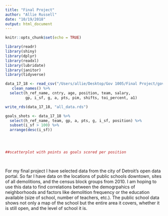 ```yaml
---
title: "Final Project"
author: "Allie Russell"
date: "10/19/2018"
output: html_document
---
```


```r
knitr::opts_chunk$set(echo = TRUE)

library(readr)
library(shiny)
library(dplyr)
library(readxl)
library(lubridate)
library(janitor)
library(tidyverse)
```

```r

data_17_18 <- read_csv("/Users/allie/Desktop/Gov 1005/Final Project/gov1005_final/NHL 2017-18.csv", skip = 2) %>% 
   clean_names() %>%
  select(h_ref_name, cntry, age, position, team, salary,
         gp, i_sf, g, a, pts, pim, shifts, toi_percent, a1) 

write_rds(data_17_18, "all_data.rds")

goals_shots <- data_17_18 %>% 
  select(h_ref_name, team, gp, a, pts, g, i_sf, position) %>% 
  subset(i_sf > 100) %>% 
  arrange(desc(i_sf)) 




##scatterplot with points as goals scored per position

  
```





For my final project I have selected data from the city of Detroit's open data portal. So far I have data on the locations of public schools downtown, sites of all demolitions, and the census block groups from 2010. I am hoping to use this data to find correlations between the demogrpahics of neighborhoods and factors like demolition frequency or the education available (size of school, number of teachers, etc.). The public school data shows not only a map of the school but the entire area it covers, whether it is still open, and the level of school it is.